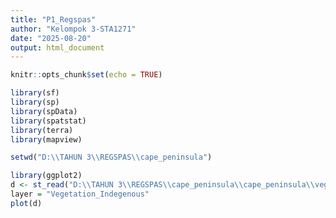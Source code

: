 ```yaml
---
title: "P1_Regspas"
author: "Kelompok 3-STA1271"
date: "2025-08-20"
output: html_document
---
```


```r
knitr::opts_chunk$set(echo = TRUE)
```

```r
library(sf)
library(sp)
library(spData)
library(spatstat)
library(terra)
library(mapview)
```

```r
setwd("D:\\TAHUN 3\\REGSPAS\\cape_peninsula")
```

```r
library(ggplot2)
d <- st_read("D:\\TAHUN 3\\REGSPAS\\cape_peninsula\\cape_peninsula\\veg")
layer = "Vegetation_Indegenous"
plot(d)
```


